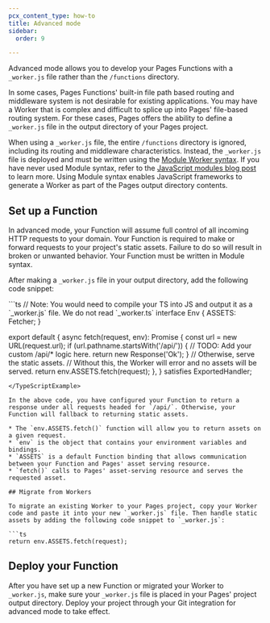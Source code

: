 ```yaml
---
pcx_content_type: how-to
title: Advanced mode
sidebar:
  order: 9

---
```



Advanced mode allows you to develop your Pages Functions with a `_worker.js` file rather than the `/functions` directory.

In some cases, Pages Functions' built-in file path based routing and middleware system is not desirable for existing applications. You may have a Worker that is complex and difficult to splice up into Pages' file-based routing system. For these cases, Pages offers the ability to define a `_worker.js` file in the output directory of your Pages project.

When using a `_worker.js` file, the entire `/functions` directory is ignored, including its routing and middleware characteristics. Instead, the `_worker.js` file is deployed and must be written using the [Module Worker syntax](/workers/runtime-apis/handlers/fetch/). If you have never used Module syntax, refer to the [JavaScript modules blog post](https://blog.cloudflare.com/workers-javascript-modules/) to learn more. Using Module syntax enables JavaScript frameworks to generate a Worker as part of the Pages output directory contents.

## Set up a Function

In advanced mode, your Function will assume full control of all incoming HTTP requests to your domain. Your Function is required to make or forward requests to your project's static assets. Failure to do so will result in broken or unwanted behavior. Your Function must be written in Module syntax.

After making a `_worker.js` file in your output directory, add the following code snippet:

<TypeScriptExample>
```ts
// Note: You would need to compile your TS into JS and output it as a `_worker.js` file. We do not read `_worker.ts`
interface Env {
  ASSETS: Fetcher;
}

export default {
  async fetch(request, env): Promise<Response> {
    const url = new URL(request.url);
    if (url.pathname.startsWith('/api/')) {
      // TODO: Add your custom /api/* logic here.
      return new Response('Ok');
    }
    // Otherwise, serve the static assets.
    // Without this, the Worker will error and no assets will be served.
    return env.ASSETS.fetch(request);
  },
} satisfies ExportedHandler<Env>;
```
</TypeScriptExample>

In the above code, you have configured your Function to return a response under all requests headed for `/api/`. Otherwise, your Function will fallback to returning static assets.

* The `env.ASSETS.fetch()` function will allow you to return assets on a given request.
* `env` is the object that contains your environment variables and bindings.
* `ASSETS` is a default Function binding that allows communication between your Function and Pages' asset serving resource.
* `fetch()` calls to Pages' asset-serving resource and serves the requested asset.

## Migrate from Workers

To migrate an existing Worker to your Pages project, copy your Worker code and paste it into your new `_worker.js` file. Then handle static assets by adding the following code snippet to `_worker.js`:

```ts
return env.ASSETS.fetch(request);
```

## Deploy your Function

After you have set up a new Function or migrated your Worker to `_worker.js`, make sure your `_worker.js` file is placed in your Pages' project output directory. Deploy your project through your Git integration for advanced mode to take effect.
